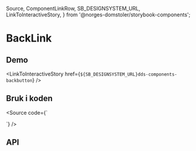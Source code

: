   Source,
  ComponentLinkRow,
  SB_DESIGNSYSTEM_URL,
  LinkToInteractiveStory,
} from '@norges-domstoler/storybook-components';

<Meta of={BackLinkStories} />

# BackLink

<ComponentLinkRow
  docsHref="https://design.domstol.no/987b33f71/p/72c4bc-backlink"
  figmaHref="https://www.figma.com/file/ewqSDmkgqDQ5PyOsRp4V5b/DDS-Komponenter?node-id=12825-221439&t=H2ZVa4PDdz4UMfma-0"
  githubHref="https://github.com/domstolene/designsystem/tree/main/packages/components/src/components/Breadcrumbs/BackLink"
/>

## Demo

<Canvas>
  <Story of={BackLinkStories.Default} />
</Canvas>

<LinkToInteractiveStory
  href={`${SB_DESIGNSYSTEM_URL}dds-components-backbutton`}
/>

## Bruk i koden

<Source
  code={`

<BackLink label="Forrige nivå" href="https://domstol.no/" />
`} />

## API

<ArgTypes of={BackLinkStories.Default} />

